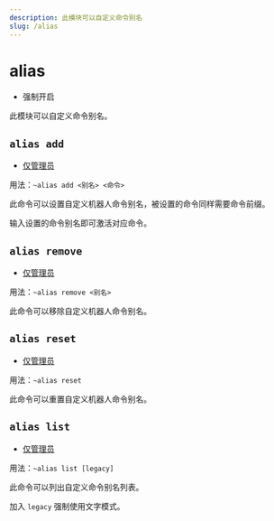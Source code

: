 ```yaml
---
description: 此模块可以自定义命令别名
slug: /alias
---
```


# alias

- 强制开启

此模块可以自定义命令别名。

## `alias add`

- [仅管理员](/docs/permissions)

用法：`~alias add <别名> <命令>`

此命令可以设置自定义机器人命令别名，被设置的命令同样需要命令前缀。

输入设置的命令别名即可激活对应命令。

## `alias remove`

- [仅管理员](permissions)

用法：`~alias remove <别名>`

此命令可以移除自定义机器人命令别名。

## `alias reset`

- [仅管理员](permissions)

用法：`~alias reset`

此命令可以重置自定义机器人命令别名。

## `alias list`

- [仅管理员](permissions)

用法：`~alias list [legacy]`

此命令可以列出自定义命令别名列表。

加入 `legacy` 强制使用文字模式。
